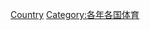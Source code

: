 {{Commons category|1948 in sports by country}}
{{Year by category
|m=1
|c=9
|d=4
|y=8
|cat=各國體育
|sortkey=1948
}}

[[Category:1948年體育|Country]]
[[Category:各年各国体育|Category:各年各国体育]]